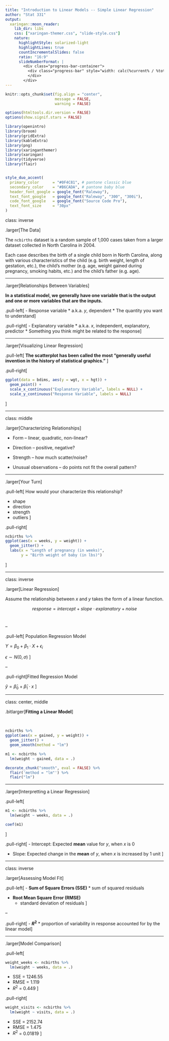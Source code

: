 ```yaml
---
title: "Introduction to Linear Models -- Simple Linear Regression"
author: "Stat 331"
output:
  xaringan::moon_reader:
    lib_dir: libs
    css: ["xaringan-themer.css", "slide-style.css"]
    nature:
      highlightStyle: solarized-light
      highlightLines: true
      countIncrementalSlides: false
      ratio: "16:9"
      slideNumberFormat: |
        <div class="progress-bar-container">
          <div class="progress-bar" style="width: calc(%current% / %total% * 100%);">
          </div>
        </div>
---
```



```r
knitr::opts_chunk$set(fig.align = "center", 
                      message = FALSE, 
                      warning = FALSE)

options(htmltools.dir.version = FALSE)
options(show.signif.stars = FALSE)

library(openintro)
library(broom)
library(gridExtra)
library(kableExtra)
library(png)
library(xaringanthemer)
library(xaringan)
library(tidyverse)
library(flair)


style_duo_accent(
  primary_color      = "#0F4C81", # pantone classic blue
  secondary_color    = "#B6CADA", # pantone baby blue
  header_font_google = google_font("Raleway"),
  text_font_google   = google_font("Raleway", "300", "300i"),
  code_font_google   = google_font("Source Code Pro"),
  text_font_size     = "30px"
)
```

class: inverse

.larger[The Data]

The `ncbirths` dataset is a random sample of 1,000 cases taken from a larger 
dataset collected in North Carolina in 2004. 

Each case describes the birth of a single child born in North Carolina, along
with various characteristics of the child (e.g. birth weight, length of
gestation, etc.), the child’s mother (e.g. age, weight gained during pregnancy,
smoking habits, etc.) and the child’s father (e.g. age). 

---

.larger[Relationships Between Variables]

**In a statistical model, we generally have one variable that is the output and
one or more variables that are the inputs.**  

.pull-left[
- Response variable
  * a.k.a. $y$, dependent
  * The quantity you want to understand
]

.pull-right[
- Explanatory variable
  * a.k.a. $x$, independent, explanatory, predictor
  * Something you think might be related to the response
]


---

.larger[Visualizing Linear Regression]

.pull-left[
**The scatterplot has been called the most "generally useful invention in the
history of statistical graphics."** 
]

.pull-right[
```r
ggplot(data = bdims, aes(y = wgt, x = hgt)) + 
  geom_point() +
  scale_x_continuous("Explanatory Variable", labels = NULL) + 
  scale_y_continuous("Response Variable", labels = NULL)
```
]


---

class: middle

.larger[Characterizing Relationships]

- Form -- linear, quadratic, non-linear?

- Direction -- positive, negative?

- Strength -- how much scatter/noise?

- Unusual observations -- do points not fit the overall pattern?


---

.larger[Your Turn]

.pull-left[
How would your characterize this relationship? 

- shape
- direction
- strength 
- outliers
]

.pull-right[

```r
ncbirths %>% 
ggplot(aes(x = weeks, y = weight)) +
  geom_jitter() + 
  labs(x = "Length of pregnancy (in weeks)",
       y = "Birth weight of baby (in lbs)")
```
]

<!-- As we work through these, please keep in mind that much of what we are doing at -->
<!-- this stage involves making judgment calls. This is part of the nature of -->
<!-- statistics, and while it can be frustrating - especially as a beginner - it is -->
<!-- inescapable. For better or for worse, statistics is not a field where there is -->
<!-- one right answer. There are of course an infinite number of indefensible claims, -->
<!-- but many judgments are open to interpretation. -->



<!-- <!-- There isn’t a universal, hard-and-fast definition of what constitutes -->
<!-- <!-- an outlier, but they are often easy to spot in a scatterplot. -->

<!-- - What observations would you consider to be outliers?  -->

<!-- - How would you go about removing these outliers from the data?  -->

---

class: inverse 

.larger[Linear Regression]

<!-- Models are ubiquitous in statistics. In many cases, we assume that the value of -->
<!-- our response variable is some function of our explanatory variable, plus some -->
<!-- random noise.  -->

<!-- What we are saying here is that there is some mathematical function $f$, which can translate values of one variable into values of another, except that there is some randomness in the process. What often distinguishes statisticians from other quantitative researchers is the way that we try to model that random noise.  -->

Assume the relationship between $x$ and $y$ takes the form of a linear function.

$$
  response = intercept + slope \cdot explanatory + noise
$$
</br> 

--

.pull-left[
Population Regression Model

$Y = \beta_0 + \beta_1 \cdot X + \epsilon_i$  

$\epsilon \sim N(0, \sigma)$
]

--

.pull-right[Fitted Regression Model  

$\hat{y} = \hat{\beta}_0 + \hat{\beta}_1 \cdot x$
]

---

class: center, middle

.bitlarger[**Fitting a Linear Model**]

</br>

```r
ncbirths %>% 
ggplot(aes(x = gained, y = weight)) +
  geom_jitter() + 
  geom_smooth(method = "lm") 

m1 <- ncbirths %>% 
  lm(weight ~ gained, data = .)
```

```r
decorate_chunk("smooth", eval = FALSE) %>%
  flair('method = "lm"') %>% 
  flair("lm")
```

---

.larger[Interpretting a Linear Regression]

.pull-left[
```r
m1 <- ncbirths %>% 
  lm(weight ~ weeks, data = .)

coef(m1)
```
]

.pull-right[
- Intercept: Expected __mean__ value for $y$, when $x$ is 0  

- Slope: Expected change in the __mean__ of $y$, when $x$ is increased by 1 unit
]


---

class: inverse

.larger[Assessing Model Fit]

.pull-left[
- **Sum of Square Errors (SSE)**
  * sum of squared residuals 

- **Root Mean Square Error (RMSE)**
  * standard deviation of residuals 
]

--

.pull-right[
- **$R^2$** 
  * proportion of variability in response accounted for by the linear model
]


---

.larger[Model Comparison]

.pull-left[
```r
weight_weeks <- ncbirths %>% 
  lm(weight ~ weeks, data = .)
```

- SSE = 1246.55 
- RMSE = 1.119
- $R^2$ = 0.449
]

.pull-right[
```r
weight_visits <- ncbirths %>% 
  lm(weight ~ visits, data = .)
```

- SSE = 2152.74
- RMSE = 1.475
- $R^2$ = 0.01819
]
